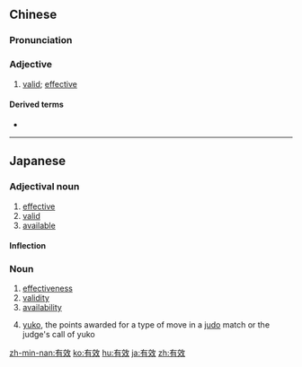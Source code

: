 {{also|有効}}
==Chinese==
{{zh-forms}}

===Pronunciation===
{{zh-pron
|m=yǒuxiào
|c=jau5 haau6
|h=pfs=yû-háu
|mn=qz,xm,zz:iú-hāu/qz:ǔ-hāu/tw,xm,zz:ū-hāu
|cat=a
}}

===Adjective===
{{zh-adj}}

# [[valid]]; [[effective]]

====Derived terms====
{{zh-der|行之有效|有效期|有效射程}}

* {{zh-l|}}

{{zh-cat|Elementary}}

----

==Japanese==
{{ja-kanjitab|ゆう|こう|yomi=on}}

===Adjectival noun===
{{ja-adj|infl=na|ゆうこう|shin=有効}}

# [[effective]]
# [[valid]]
# [[available]]

====Inflection====
{{ja-na|ゆうこう}}

===Noun===
{{ja-noun|ゆうこう|shin=有効}}

# [[effectiveness]]
# [[validity]]
# [[availability]]
# {{lb|ja|judo|sort=ゆうこう}} [[yuko]], the points awarded for a type of move in a [[judo]] match or the judge's call of yuko

[[zh-min-nan:有效]]
[[ko:有效]]
[[hu:有效]]
[[ja:有效]]
[[zh:有效]]